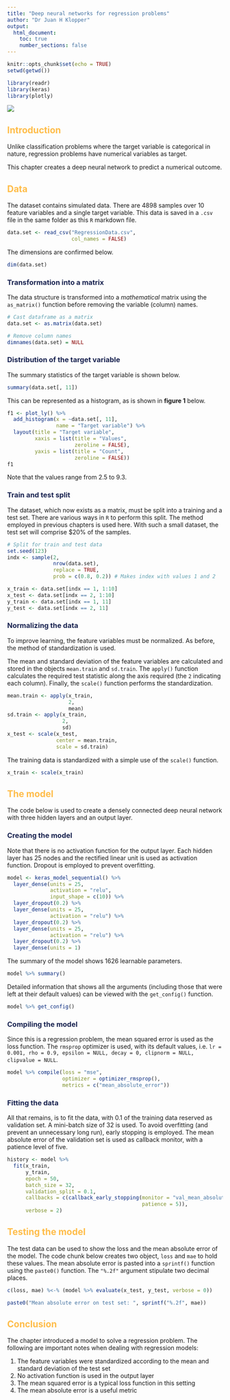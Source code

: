 ---
title: "Deep neural networks for regression problems"
author: "Dr Juan H Klopper"
output:
  html_document:
    toc: true
    number_sections: false
---

```{r setup, include=FALSE}
knitr::opts_chunk$set(echo = TRUE)
setwd(getwd())
```

```{r library import, message=FALSE, warning=FALSE}
library(readr)
library(keras)
library(plotly)
```

<style type="text/css">
h1 {
    color:#1a2451;
}
h2 {
    color:#ffbd4a;
}
h3 {
    color:#1a2451;
}
</style>

![](KRG elegant logo for light BG.png)

## Introduction

Unlike classification problems where the target variable is categorical in nature, regression problems have numerical variables as target.

This chapter creates a deep neural network to predict a numerical outcome.

## Data

The dataset contains simulated data.  There are $4898$ samples over $10$ feature variables and a single target variable.  This data is saved in a `.csv` file in the same folder as this `R` markdown file.

```{r data import, message=FALSE, warning=FALSE}
data.set <- read_csv("RegressionData.csv",
                     col_names = FALSE)
```

The dimensions are confirmed below.

```{r dimensions of the dataset}
dim(data.set)
```

### Transformation into a matrix

The data structure is transformed into a _mathematical_ matrix using the `as_matrix()` function before removing the variable (column) names.

```{r}
# Cast dataframe as a matrix
data.set <- as.matrix(data.set)

# Remove column names
dimnames(data.set) = NULL
```

### Distribution of the target variable

The summary statistics of the target variable is shown below.

```{r summary of target variable}
summary(data.set[, 11])
```

This can be represented as a histogram, as is shown in __figure 1__ below.

```{r target variable histogram, fig.cap="<b>Fig 1</b> Histogram of the target variable"}
f1 <- plot_ly() %>% 
  add_histogram(x = ~data.set[, 11],
                name = "Target variable") %>% 
  layout(title = "Target variable",
         xaxis = list(title = "Values",
                      zeroline = FALSE),
         yaxis = list(title = "Count",
                      zeroline = FALSE))
f1
```

Note that the values range from $2.5$ to $9.3$.

### Train and test split

The dataset, which now exists as a matrix, must be split into a training and a test set.  There are various ways in `R` to perform this split.  The method employed in previous chapters is used here.  With such a small dataset, the test set will comprise $20% of the samples.

```{r create index for splitting}
# Split for train and test data
set.seed(123)
indx <- sample(2,
               nrow(data.set),
               replace = TRUE,
               prob = c(0.8, 0.2)) # Makes index with values 1 and 2
```

```{r splitting the data}
x_train <- data.set[indx == 1, 1:10]
x_test <- data.set[indx == 2, 1:10]
y_train <- data.set[indx == 1, 11]
y_test <- data.set[indx == 2, 11]
```

### Normalizing the data

To improve learning, the feature variables must be normalized.  As before, the method of standardization is used.

The mean and standard deviation of the feature variables are calculated and stored in the objects `mean.train` and `sd.train`.  The `apply()` function calculates the required test statistic along the axis required (the `2` indicating each column).  Finally, the `scale()` function performs the standardization.

```{r normalizing the test data}
mean.train <- apply(x_train,
                    2,
                    mean)
sd.train <- apply(x_train,
                  2,
                  sd)
x_test <- scale(x_test,
                center = mean.train,
                scale = sd.train)
```

The training data is standardized with a simple use of the `scale()` function.

```{r normalizing the train data}
x_train <- scale(x_train)
```

## The model

The code below is used to create a densely connected deep neural network with three hidden layers and an output layer.

### Creating the model

Note that there is no activation function for the output layer.  Each hidden layer has $25$ nodes and the rectified linear unit is used as activation function.  Dropout is employed to prevent overfitting.

```{r model}
model <- keras_model_sequential() %>% 
  layer_dense(units = 25,
              activation = "relu",
              input_shape = c(10)) %>% 
  layer_dropout(0.2) %>% 
  layer_dense(units = 25,
              activation = "relu") %>% 
  layer_dropout(0.2) %>% 
  layer_dense(units = 25,
              activation = "relu") %>% 
  layer_dropout(0.2) %>% 
  layer_dense(units = 1)
```

The summary of the model shows $1626$ learnable parameters.

```{r model summary}
model %>% summary()
```

Detailed information that shows all the arguments (including those that were left at their default values) can be viewed with the `get_config()` function.


```{r}
model %>% get_config()
```

### Compiling the model

Since this is a regression problem, the mean squared error is used as the loss function.  The `rmsprop` optimizer is used, with its default values, i.e. `lr = 0.001, rho = 0.9, epsilon = NULL, decay = 0, clipnorm = NULL, clipvalue = NULL`.  

```{r compiling the model}
model %>% compile(loss = "mse",
                  optimizer = optimizer_rmsprop(),
                  metrics = c("mean_absolute_error"))
```

### Fitting the data

All that remains, is to fit the data, with $0.1$ of the training data reserved as validation set.  A mini-batch size of $32$ is used.  To avoid overfitting (and prevent an unnecessary long run), early stopping is employed.  The mean absolute error of the validation set is used as callback monitor, with a patience level of five.

```{r fit the model, message=FALSE, warning=FALSE}
history <- model %>% 
  fit(x_train,
      y_train,
      epoch = 50,
      batch_size = 32,
      validation_split = 0.1,
      callbacks = c(callback_early_stopping(monitor = "val_mean_absolute_error",
                                            patience = 5)),
      verbose = 2)
```

## Testing the model

The test data can be used to show the loss and the mean absolute error of the model.  The code chunk below creates two object, `loss` and `mae` to hold these values.  The mean absolute error is pasted into a `sprintf()` function using the `paste0()` function.  The `"%.2f"` argument stipulate two decimal places.

```{r}
c(loss, mae) %<-% (model %>% evaluate(x_test, y_test, verbose = 0))

paste0("Mean absolute error on test set: ", sprintf("%.2f", mae))
```

## Conclusion

The chapter introduced a model to solve a regression problem.  The following are important notes when dealing with regression models:

1. The feature variables were standardized according to the mean and standard deviation of the test set  
2. No activation function is used in the output layer  
3. The mean squared error is a typical loss function in this setting  
4. The mean absolute error is a useful metric